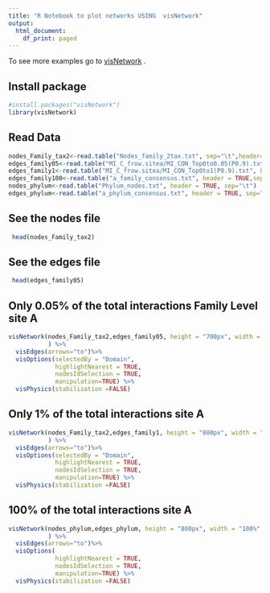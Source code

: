 ---
title: "R Notebook to plot networks USING  visNetwork"
output:
  html_document:
    df_print: paged
---

To see more examples go to  [visNetwork](https://datastorm-open.github.io/visNetwork/) . 


##  Install package

```{r, echo=FALSE}
#install.packages("visNetwork")
library(visNetwork)
```

##  Read Data 


```{r}
  
nodes_Family_tax2<-read.table("Nodes_family_2tax.txt", sep="\t",header=TRUE)
edges_family05<-read.table("MI_C_frow.sitea/MI_CON_Top0to0.05(P0.9).txt", header = TRUE,sep="\t")
edges_family1<-read.table("MI_C_frow.sitea/MI_CON_Top0to1(P0.9).txt", header = TRUE,sep="\t")
edges_family100<-read.table("a_family_consensus.txt", header = TRUE,sep="\t")
nodes_phylum<-read.table("Phylum_nodes.txt", header = TRUE, sep="\t")
edges_phylum<-read.table("a_phylum_consensus.txt", header = TRUE, sep="\t")
```


##  See the nodes file 

```{r}
 head(nodes_Family_tax2)
```
##  See the edges file 

```{r}
 head(edges_family05)
```



##  Only 0.05% of the total interactions Family Level site A

```{r}

visNetwork(nodes_Family_tax2,edges_family05, height = "700px", width = "100%",main = "Site A family", submain = "Only 0.05% of the total interactions"
           ) %>%
  visEdges(arrows="to")%>%
  visOptions(selectedBy = "Domain", 
             highlightNearest = TRUE, 
             nodesIdSelection = TRUE,
             manipulation=TRUE) %>%
  visPhysics(stabilization =FALSE)

```

##  Only 1% of the total interactions site A

```{r}

visNetwork(nodes_Family_tax2,edges_family1, height = "800px", width = "100%",main = "Site A family", submain = "Only 1% of the total interactions"
           ) %>%
  visEdges(arrows="to")%>%
  visOptions(selectedBy = "Domain", 
             highlightNearest = TRUE, 
             nodesIdSelection = TRUE,
             manipulation=TRUE) %>%
  visPhysics(stabilization =FALSE)

```



##  100% of the total interactions site A

```{r}

visNetwork(nodes_phylum,edges_phylum, height = "800px", width = "100%",main = "Site A Phylum", submain = "100% the total interactions"
           ) %>%
  visEdges(arrows="to")%>%
  visOptions( 
             highlightNearest = TRUE, 
             nodesIdSelection = TRUE,
             manipulation=TRUE) %>%
  visPhysics(stabilization =FALSE)

```



